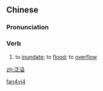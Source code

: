 ==Chinese==
{{zh-forms}}

===Pronunciation===
{{zh-pron
|m=fànyì
|cat=v
}}

===Verb===
{{zh-verb}}

# {{lb|zh|literary}} to [[inundate]]; to [[flood]]; to [[overflow]]

[[Category:Mandarin literary terms|fan4yi4]]

[[zh:泛溢]]